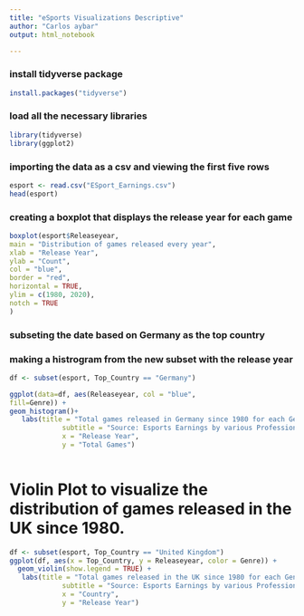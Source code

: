 ---
title: "eSports Visualizations Descriptive"
author: "Carlos aybar"
output: html_notebook

---

### install tidyverse package
```{r}
install.packages("tidyverse")
```


### load all the necessary libraries
```{r}
library(tidyverse)
library(ggplot2)
```

### importing the data as a csv and viewing the first five rows
```{r}
esport <- read.csv("ESport_Earnings.csv")
head(esport)
```

### creating a boxplot that displays the release year for each game
```{r}
boxplot(esport$Releaseyear,
main = "Distribution of games released every year",
xlab = "Release Year",
ylab = "Count",
col = "blue",
border = "red",
horizontal = TRUE,
ylim = c(1980, 2020),
notch = TRUE
)


```


### subseting the date based on Germany as the top country
### making a histrogram from the new subset with the release year

```{r}
df <- subset(esport, Top_Country == "Germany")

ggplot(data=df, aes(Releaseyear, col = "blue",
fill=Genre)) + 
geom_histogram()+
   labs(title = "Total games released in Germany since 1980 for each Genre",
             subtitle = "Source: Esports Earnings by various Professional Gaming Tournaments" ,
             x = "Release Year",
             y = "Total Games")        
 
```




# Violin Plot to visualize the distribution of games released in the UK since 1980.
```{r}
df <- subset(esport, Top_Country == "United Kingdom")
ggplot(df, aes(x = Top_Country, y = Releaseyear, color = Genre)) + 
  geom_violin(show.legend = TRUE) +
   labs(title = "Total games released in the UK since 1980 for each Genre",
             subtitle = "Source: Esports Earnings by various Professional Gaming Tournaments" ,
             x = "Country",
             y = "Release Year") 
```
